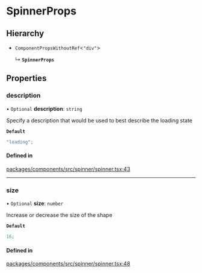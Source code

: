 # SpinnerProps

## Hierarchy

- `ComponentPropsWithoutRef`\<`"div"`\>

  ↳ **`SpinnerProps`**

## Properties

### description

• `Optional` **description**: `string`

Specify a description that would be used to best describe the loading state

**`Default`**

```ts
"loading";
```

#### Defined in

[packages/components/src/spinner/spinner.tsx:43](https://github.com/vtex/shoreline/blob/6674ddada/packages/components/src/spinner/spinner.tsx#L43)

---

### size

• `Optional` **size**: `number`

Increase or decrease the size of the shape

**`Default`**

```ts
16;
```

#### Defined in

[packages/components/src/spinner/spinner.tsx:48](https://github.com/vtex/shoreline/blob/6674ddada/packages/components/src/spinner/spinner.tsx#L48)
